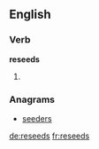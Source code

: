 ==English==

===Verb===
'''reseeds'''

# {{third-person singular of|[[reseed]]}}

===Anagrams===
* [[seeders#English|seeders]]

[[de:reseeds]]
[[fr:reseeds]]